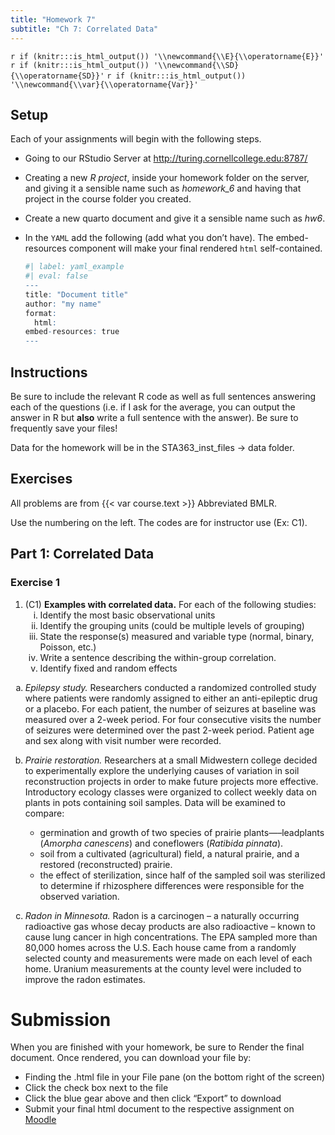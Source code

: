 ```yaml
---
title: "Homework 7"
subtitle: "Ch 7: Correlated Data"
---
```


`r if (knitr:::is_html_output()) '\\newcommand{\\E}{\\operatorname{E}}'`
`r if (knitr:::is_html_output()) '\\newcommand{\\SD}{\\operatorname{SD}}'`
`r if (knitr:::is_html_output()) '\\newcommand{\\var}{\\operatorname{Var}}'`


## Setup

Each of your assignments will begin with the following steps.

-   Going to our RStudio Server at <http://turing.cornellcollege.edu:8787/>

-   Creating a new *R project*, inside your homework folder on the server, and giving it a sensible name such as *homework_6* and having that project in the course folder you created. 

-   Create a new quarto document and give it a sensible name such as *hw6*.

-   In the `YAML` add the following (add what you don't have). The embed-resources component will make your final rendered `html` self-contained.

    ```r
#| label: yaml_example
#| eval: false
---
title: "Document title"
author: "my name"
format:
  html:
    embed-resources: true
---
    ```

## Instructions

Be sure to include the relevant R code as well as full sentences answering each of the questions (i.e. if I ask for the average, you can output the answer in R but **also** write a full sentence with the answer). Be sure to frequently save your files!

Data for the homework will be in the STA363_inst_files -> data folder.

## Exercises

All problems are from {{< var course.text >}} Abbreviated BMLR. 

Use the numbering on the left. The codes are for instructor use (Ex: C1).

## Part 1: Correlated Data

### Exercise 1

1. (C1) __Examples with correlated data.__ For each of the following studies: 
    i. Identify the most basic observational units
    ii. Identify the grouping units (could be multiple levels of grouping)
    iii. State the response(s) measured and variable type (normal, binary, Poisson, etc.)
    iv. Write a sentence describing the within-group correlation.
    v. Identify fixed and random effects

a. *Epilepsy study.*  Researchers conducted a randomized controlled study where patients were randomly assigned to either an anti-epileptic drug or a placebo.  For each patient, the number of seizures at baseline was measured over a 2-week period.  For four consecutive visits the number of seizures were determined over the past 2-week period. Patient age and sex along with visit number were recorded.

b. *Prairie restoration.*  Researchers at a small Midwestern college decided to experimentally explore the underlying causes of variation in soil reconstruction projects in order to make future projects more effective. Introductory ecology classes were organized to collect weekly data on plants in pots containing soil samples. Data will be examined to compare:
    - germination and growth of two species of prairie plants—--leadplants (*Amorpha canescens*) and coneflowers (*Ratibida pinnata*).
    - soil from a cultivated (agricultural) field, a natural prairie, and a restored (reconstructed) prairie.
    - the effect of sterilization, since half of the sampled soil was sterilized to determine if rhizosphere differences were responsible for the observed variation.
    
c. *Radon in Minnesota.*  Radon is a carcinogen – a naturally occurring radioactive gas whose decay products are also radioactive – known to cause lung cancer in high concentrations. The EPA sampled more than 80,000 homes across the U.S.  Each house came from a randomly selected county and measurements were made on each level of each home.  Uranium measurements at the county level were included to improve the radon estimates.
    
# Submission

When you are finished with your homework, be sure to Render the final document. Once rendered, you can download your file by:

-   Finding the .html file in your File pane (on the bottom right of the screen)
-   Click the check box next to the file
-   Click the blue gear above and then click "Export" to download
-   Submit your final html document to the respective assignment on [Moodle]({{< var course.moodle >}})



